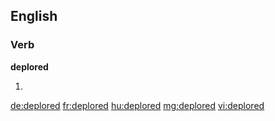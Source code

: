 ==English==

===Verb===
'''deplored'''

# {{past of|[[deplore]]}}

[[de:deplored]]
[[fr:deplored]]
[[hu:deplored]]
[[mg:deplored]]
[[vi:deplored]]